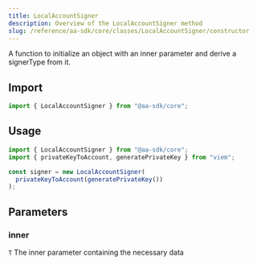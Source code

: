 ```yaml
---
title: LocalAccountSigner
description: Overview of the LocalAccountSigner method
slug: /reference/aa-sdk/core/classes/LocalAccountSigner/constructor
---
```



A function to initialize an object with an inner parameter and derive a signerType from it.

## Import

```ts
import { LocalAccountSigner } from "@aa-sdk/core";
```

## Usage

```ts
import { LocalAccountSigner } from "@aa-sdk/core";
import { privateKeyToAccount, generatePrivateKey } from "viem";

const signer = new LocalAccountSigner(
  privateKeyToAccount(generatePrivateKey())
);
```

## Parameters

### inner

`T`
The inner parameter containing the necessary data

